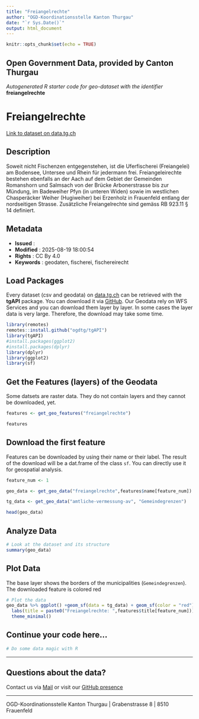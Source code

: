 ```yaml
---
title: "Freiangelrechte"
author: "OGD-Koordinationsstelle Kanton Thurgau"
date: "`r Sys.Date()`"
output: html_document
---
```


```r
knitr::opts_chunk$set(echo = TRUE)
```

## Open Government Data, provided by **Canton Thurgau**
*Autogenerated R starter code for geo-dataset with the identifier* **freiangelrechte**


# **Freiangelrechte**

[Link to dataset on data.tg.ch](https://data.tg.ch/explore/dataset/freiangelrechte/information/)

## Description

Soweit nicht Fischenzen entgegenstehen, ist die Uferfischerei (Freiangelei) am Bodensee, Untersee und Rhein für jedermann frei. Freiangeleirechte bestehen ebenfalls an der Aach auf dem Gebiet der Gemeinden Romanshorn und Salmsach von der Brücke Arbonerstrasse bis zur Mündung, im Badeweiher Pfyn (in unteren Widen) sowie im westlichen Chasperäcker Weiher (Hugiweiher) bei Erzenholz in Frauenfeld entlang der nordseitigen Strasse. Zusätzliche Freiangelrechte sind gemäss RB 923.11 § 14 definiert.

## Metadata

- **Issued**                   : 
- **Modified**                 : 2025-08-19 18:00:54
- **Rights**                   : CC By 4.0
- **Keywords**                 : geodaten, fischerei, fischereirecht

## Load Packages

Every dataset (csv and geodata) on [data.tg.ch](https://data.tg.ch/pages/start/) can be retrieved with the **tgAPI** package. You can download it via [GitHub](https://github.com/ogdtg/tgAPI). Our Geodata rely on WFS Services and you can download them layer by layer. In some cases the layer data is very large. Therefore, the download may take some time.

```r
library(remotes)
remotes::install.github("ogdtg/tgAPI")
library(tgAPI)
#install.packages(ggplot2)
#install.packages(dplyr)
library(dplyr)
library(ggplot2)
library(sf)

```


## Get the Features (layers) of the Geodata

Some datsets are raster data. They do not contain layers and they cannot be downloaded, yet.

```r
features <- get_geo_features("freiangelrechte")

features
```


## Download the first feature

Features can be downloaded by using their name or their label. The result of the download will be a dat.frame of the class `sf`. You can directly use it for geospatial analysis.

```r

feature_num <- 1

geo_data <- get_geo_data("freiangelrechte",features$name[feature_num])

tg_data <- get_geo_data("amtliche-vermessung-av", "Gemeindegrenzen")

head(geo_data)
```


## Analyze Data

```r

# Look at the dataset and its structure
summary(geo_data)

```


## Plot Data

The base layer shows the borders of the municipalities (`Gemeindegrenzen`). The downloaded feature is colored red

```r

# Plot the data
geo_data %>% ggplot() +geom_sf(data = tg_data) + geom_sf(color = "red") +
  labs(title = paste0("Freiangelrechte: ",features$title[feature_num])) +
  theme_minimal()

```


## Continue your code here...


```r
# Do some data magic with R
```

------------------------------------------------------------------------

## Questions about the data?

Contact us via [Mail](mailto:ogd@tg.ch) or visit our [GitHub presence](https://github.com/ogdtg)


------------------------------------------------------------------------

OGD-Koordinationsstelle Kanton Thurgau | Grabenstrasse 8 | 8510 Frauenfeld
